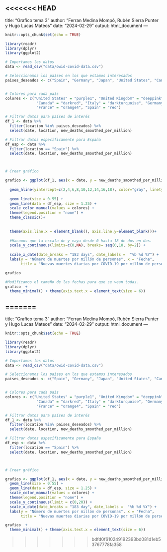 <<<<<<< HEAD
---
title: "Grafico tema 3"
author: "Ferran Medina Mompó, Rubén Sierra Punter y Hugo Lucas Mateos"
date: "2024-02-29"
output: html_document
---

```r
knitr::opts_chunk$set(echo = TRUE)
```



```r
library(readr)
library(dplyr)
library(ggplot2)

# Importamos los datos
data <- read_csv("data/owid-covid-data.csv")

# Seleccionamos los países en los que estamos interesados
paises_deseados <- c("Spain", "Germany", "Japan", "United States", "Canada", "France", "Italy", "United Kingdom")


# Colores para cada país
colores <- c("United States" = "purple1", "United Kingdom" = "deeppink", "Japan" = "azure4", 
              "Canada" = "darkred", "Italy" = "darkturquoise", "Germany" = "chartreuse4", 
              "France" = "orange4", "Spain" = "red")

# Filtrar datos para países de interés
df_1 <- data %>%
  filter(location %in% paises_deseados) %>%
  select(date, location, new_deaths_smoothed_per_million)

# Filtrar datos específicamente para España
df_esp <- data %>%
  filter(location == "Spain") %>%
  select(date, location, new_deaths_smoothed_per_million)



# Crear gráfico 

grafico <- ggplot(df_1, aes(x = date, y = new_deaths_smoothed_per_million, color = location)) +
  
  geom_hline(yintercept=c(2,4,6,8,10,12,14,16,18), color="gray", linetype="dotted")+
  
  geom_line(size = 0.55) +
  geom_line(data = df_esp, size = 1.25) +
  scale_color_manual(values = colores) +
  theme(legend.position = "none") +
  theme_classic()+
  
  
  theme(axis.line.x = element_blank(), axis.line.y=element_blank())+
  
  #Hacemos que la escala de y vaya desde 0 hasta 18 de dos en dos.
  scale_y_continuous(limits=c(0,NA), breaks= seq(0,18, by=2)) +
  
  scale_x_date(date_breaks = "183 days", date_labels =  "%b %d %Y") +
  labs(y = "Número de muertes por millón de personas", x = "Fecha", 
       title = "Nuevas muertes diarias por COVID-19 por millón de personas")

grafico

#Modificamos el tamaño de las fechas para que se vean todas.
grafico  +
  theme_minimal() + theme(axis.text.x = element_text(size = 6))

```

=======
---
title: "Grafico tema 3"
author: "Ferran Medina Mompó, Rubén Sierra Punter y Hugo Lucas Mateos"
date: "2024-02-29"
output: html_document
---

```r
knitr::opts_chunk$set(echo = TRUE)
```



```r
library(readr)
library(dplyr)
library(ggplot2)

# Importamos los datos
data <- read_csv("data/owid-covid-data.csv")

# Seleccionamos los países en los que estamos interesados
paises_deseados <- c("Spain", "Germany", "Japan", "United States", "Canada", "France", "Italy", "United Kingdom")


# Colores para cada país
colores <- c("United States" = "purple1", "United Kingdom" = "deeppink", "Japan" = "azure4", 
              "Canada" = "darkred", "Italy" = "darkturquoise", "Germany" = "chartreuse4", 
              "France" = "orange4", "Spain" = "red")

# Filtrar datos para países de interés
df_1 <- data %>%
  filter(location %in% paises_deseados) %>%
  select(date, location, new_deaths_smoothed_per_million)

# Filtrar datos específicamente para España
df_esp <- data %>%
  filter(location == "Spain") %>%
  select(date, location, new_deaths_smoothed_per_million)



# Crear gráfico 

grafico <- ggplot(df_1, aes(x = date, y = new_deaths_smoothed_per_million, color = location)) +
  geom_line(size = 0.55) +
  geom_line(data = df_esp, size = 1.25) +
  scale_color_manual(values = colores) +
  theme(legend.position = "none") +
  scale_y_continuous(limit = c(0,20)) +
  scale_x_date(date_breaks = "183 day", date_labels =  "%b %d %Y") +
  labs(y = "Número de muertes por millón de personas", x = "Fecha", 
       title = "Nuevas muertes diarias por COVID-19 por millón de personas")

grafico  +
  theme_minimal() + theme(axis.text.x = element_text(size = 6))

```

>>>>>>> bdfd0f610249192393bd081d1eb53767778fa358
